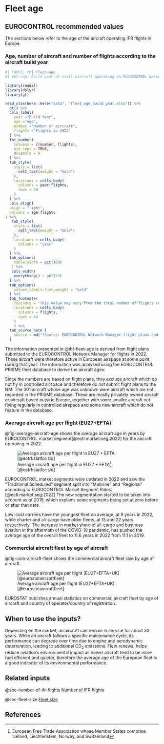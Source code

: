 # Fleet age {#sec-fleet-age}

##	EUROCONTROL recommended values

The sections below refer to the age of the aircraft operating IFR flights in Europe.

### Age, number of aircraft and number of flights according to the aircraft build year

```r
#| label: tbl-fleet-age 
#| tbl-cap: Build year of civil aircraft operating in EUROCONTROL Network Manager area in 2022

library(readxl)
library(dplyr)
library(gt)

read_xlsx(here::here("data", "fleet_age_build_year.xlsx")) %>% 
  gt() %>% 
  cols_label(
    year ="Build Year",
    age ="Age",
    number ="Number of aircraft",
    flights ="Flights in 2022"
  ) %>% 
  fmt_number(
    columns = c(number, flights),
    use_seps = TRUE,
    decimals = 0
  ) %>% 
  tab_style(
    style = list(
      cell_text(weight = "bold")
    ),
    locations = cells_body(
      columns = year:flights,
      rows = 44
    )
  ) %>% 
  cols_align(
  align = "right",
  columns = age:flights
) %>% 
   tab_style(
    style = list(
      cell_text(weight = "bold")
    ),
    locations = cells_body(
      columns = "year"
    )
  ) %>% 
  tab_options(
    table.width = pct(100)
   ) %>% 
   cols_width(
    everything() ~ pct(25)
  ) %>% 
  tab_options(
    column_labels.font.weight = "bold"
  ) %>%  
  tab_footnote(
    footnote = "This value may vary from the total number of flights reported earlier in this document due to a slight difference in scope of data available",
    locations = cells_body(
      columns = flights,
      rows = 44
    )
    ) %>% 
  tab_source_note (
    source = md("*Source: EUROCONTROL Network Manager flight plans and PRISME fleet data, March 2023*")
  )
```

The information presented in @tbl-fleet-age is derived from flight plans submitted to 
the EUROCONTROL Network Manager for flights in 2022. These aircraft were therefore
active in European airspace at some point during that year. The information was
analysed using the EUROCONTROL PRISME fleet database to derive the aircraft ages.

Since the numbers are based on flight plans, they exclude aircraft which do not
fly in controlled airspace and therefore do not submit flight plans to the NM. 
The 301 aircraft whose age was unknown were aircraft which are not recorded in 
the PRISME database. These are mostly privately owned aircraft or aircraft based 
outside Europe, together with some smaller aircraft not flying regularly in 
controlled airspace and some new aircraft which do not feature in the database.


### Average aircraft age per flight (EU27+EFTA) 

@fig-average-aircraft-age shows the average aircraft age in years by EUROCONTROL 
market segment[@ectl:market:seg:2022] for the aircraft operating in 2022.
 
![Average aircraft age per flight in EU27 + EFTA^[European Free Trade Association whose Member States comprise Iceland, Liechtenstein, Norway, and Switzerland] [@ectrl:statfor:sid]](../figures/aircraft_age.svg){#fig-average-aircraft-age}

:::{.callout-note}
EUROCONTROL market segments were updated in 2022 and saw the “Traditional 
Scheduled” segment split into “Mainline” and “Regional” according to EUROCONTROL
Market Segment Rules.[@ectl:market:seg:2022] The new segmentation started to be 
taken into account as of 2019, which explains some segments being set at zero 
before or after that date.
:::

Low-cost carriers have the youngest fleet on average, at 9 years in 2022, while 
charter and all-cargo have older fleets, at 15 and 22 years respectively. The 
increase in market share of all-cargo and business aviation in the aftermath of 
the COVID-19 pandemic, has pushed the average age of the overall fleet to 11.6 
years in 2022 from 11.1 in 2019.

### Commercial aircraft fleet by age of aircraft

@fig-com-aircraft-fleet shows the commercial aircraft fleet size by age of aircraft.

![Average aircraft age per flight  (EU27+EFTA+UK)[@eurostataircraftfleet]](../figures/aircraft_fleet_age.svg){#fig-com-aircraft-fleet}


EUROSTAT publishes annual statistics on commercial aircraft fleet by age of 
aircraft and country of operator/country of registration.

## When to use the inputs?

Depending on the market, an aircraft can remain in service for about 30 years.
While an aircraft follows a specific maintenance cycle, its performance can 
degrade over time due to engine and aerodynamic deterioration, leading to 
additional CO~2~ emissions. Fleet renewal helps reduce aviation’s environmental 
impact as newer aircraft tend to be more fuel efficient and quieter, therefore 
the average age of the European fleet is a good indicator of its environmental 
performance.

## Related inputs

@sec-number-of-ifr-flights [Number of IFR flights](#sec-number-of-ifr-flights)

@sec-fleet-size [Fleet size](#sec-fleet-size)

## References